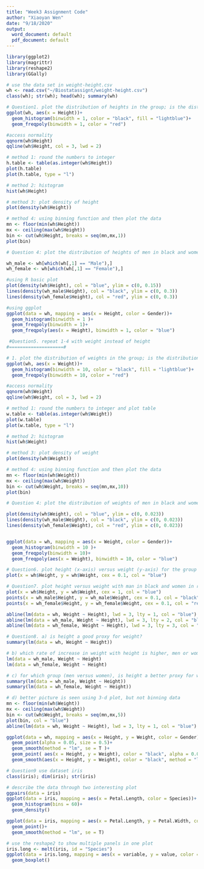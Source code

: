 ```yaml
---
title: "Week3 Assignment Code"
author: "Xiaoyan Wen"
date: "9/18/2020"
output:
  word_document: default
  pdf_document: default
---
```


```r
library(ggplot2)
library(magrittr)
library(reshape2)
library(GGally)
```
```r
# use the data set in weight-height.csv
wh <- read.csv("~/Biostatassignt/weight-height.csv")
class(wh); str(wh); head(wh); summary(wh)
```

```r
# Question1. plot the distribution of heights in the group; is the distribution Gaussian?
ggplot(wh, aes(x = Height))+
  geom_histogram(binwidth = 1, color = "black", fill = "lightblue")+
  geom_freqpoly(binwidth = 1, color = "red")

#access normality
qqnorm(wh$Height)
qqline(wh$Height, col = 3, lwd = 2)
```

```r
# method 1: round the numbers to integer
h.table <- table(as.integer(wh$Height))
plot(h.table)
plot(h.table, type = "l")
```

```r
# method 2: histogram
hist(wh$Height)
```

```r
# method 3: plot density of height
plot(density(wh$Height))
```

```r
# method 4: using binning function and then plot the data
mn <- floor(min(wh$Height))
mx <- ceiling(max(wh$Height))
bin <- cut(wh$Height, breaks = seq(mn,mx,1))
plot(bin)
```

```r
# Question 4: plot the distribution of heights of men in black and women in red on the same graph and for the whole group (blue)

wh_male <- wh[which(wh[,1] == "Male"),]
wh_female <- wh[which(wh[,1] == "Female"),]
```

```r
#using R basic plot
plot(density(wh$Height), col = "blue", ylim = c(0, 0.15))
lines(density(wh_male$Height), col = "black", ylim = c(0, 0.3))
lines(density(wh_female$Height), col = "red", ylim = c(0, 0.3))
```

```r
#using ggplot
ggplot(data = wh, mapping = aes(x = Height, color = Gender))+
  geom_histogram(binwidth = 1 )+
  geom_freqpoly(binwidth = 1)+
  geom_freqpoly(aes(x = Height), binwidth = 1, color = "blue")
```


```r
 #Question5. repeat 1-4 with weight instead of height
#====================#

# 1. plot the distribution of weights in the group; is the distribution Gaussian?
ggplot(wh, aes(x = Weight))+
  geom_histogram(binwidth = 10, color = "black", fill = "lightblue")+
  geom_freqpoly(binwidth = 10, color = "red")

#access normality
qqnorm(wh$Weight)
qqline(wh$Weight, col = 3, lwd = 2)
```

```r
# method 1: round the numbers to integer and plot table
w.table <- table(as.integer(wh$Weight))
plot(w.table)
plot(w.table, type = "l")
```


```r
# method 2: histogram
hist(wh$Weight)
```


```r
# method 3: plot density of weight
plot(density(wh$Weight))
```

```r
# method 4: using binning function and then plot the data
mn <- floor(min(wh$Weight))
mx <- ceiling(max(wh$Weight))
bin <- cut(wh$Weight, breaks = seq(mn,mx,10))
plot(bin)
```

```r
# Question 4: plot the distribution of weights of men in black and women in red on the same graph and for the whole group (blue)

plot(density(wh$Weight), col = "blue", ylim = c(0, 0.023))
lines(density(wh_male$Weight), col = "black", ylim = c(0, 0.023))
lines(density(wh_female$Weight), col = "red", ylim = c(0, 0.023))


ggplot(data = wh, mapping = aes(x = Weight, color = Gender))+
  geom_histogram(binwidth = 10 )+
  geom_freqpoly(binwidth = 10)+
  geom_freqpoly(aes(x = Weight), binwidth = 10, color = "blue")
```


```r
# Question6. plot height (x-axis) versus weight (y-axis) for the group
plot(x = wh$Height, y = wh$Weight, cex = 0.1, col = "blue")
```

```r
# Question7. plot height versus weight with man in black and women in red
plot(x = wh$Height, y = wh$Weight, cex = 1, col = "blue")
points(x = wh_male$Height, y = wh_male$Weight, cex = 0.1, col = "black")
points(x = wh_female$Height, y = wh_female$Weight, cex = 0.1, col = "red")

abline(lm(data = wh, Weight ~ Height), lwd = 3, lty = 1, col = "blue")
abline(lm(data = wh_male, Weight ~ Height), lwd = 3, lty = 2, col = "black")
abline(lm(data = wh_female, Weight ~ Height), lwd = 3, lty = 3, col = "red")

```


```r
# Question8. a) is height a good proxy for weight?
summary(lm(data = wh, Weight ~ Height))
```

```r
# b) which rate of increase in weight with height is higher, men or women? 
lm(data = wh_male, Weight ~ Height)
lm(data = wh_female, Weight ~ Height)
```


```r
# c) for which group (men versus women), is height a better proxy for weight?
summary(lm(data = wh_male, Weight ~ Height))
summary(lm(data = wh_female, Weight ~ Height))
```

```r
# d) better picture is seen using 3-d plot, but not binning data
mn <- floor(min(wh$Weight))
mx <- ceiling(max(wh$Weight))
bin <- cut(wh$Weight, breaks = seq(mn,mx,5))
plot(bin, col = "blue")
abline(lm(data = wh, Weight ~ Height), lwd = 3, lty = 1, col = "blue")

ggplot(data = wh, mapping = aes(x = Height, y = Weight, color = Gender))+
  geom_point(alpha = 0.05, size = 0.5)+
  geom_smooth(method = "lm", se = T )+
  geom_point( aes(x = Height, y = Weight), color = "black", alpha = 0.03, size = 0.3)+
  geom_smooth(aes(x = Height, y = Weight), color = "black", method = "lm", se = T)
```


```r
# Question9 use dataset iris
class(iris); dim(iris); str(iris)
```

```r
# describe the data through two interesting plot
ggpairs(data = iris)
ggplot(data = iris, mapping = aes(x = Petal.Length, color = Species))+
  geom_histogram(bins = 60)+
  geom_density()

ggplot(data = iris, mapping = aes(x = Petal.Length, y = Petal.Width, color = Species))+
  geom_point()+
  geom_smooth(method = "lm", se = T)
```


```r
# use the reshape2 to show multiple panels in one plot
iris.long <- melt(iris, id = "Species")
ggplot(data = iris.long, mapping = aes(x = variable, y = value, color = Species))+
  geom_boxplot()
```

























